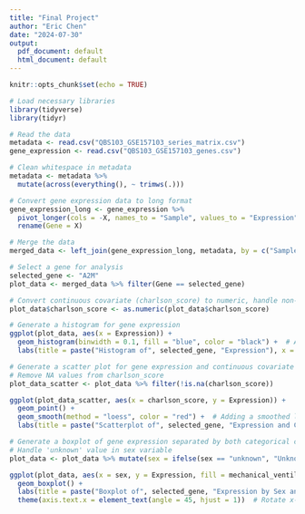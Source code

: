 ```yaml
---
title: "Final Project"
author: "Eric Chen"
date: "2024-07-30"
output:
  pdf_document: default
  html_document: default
---
```


```r
knitr::opts_chunk$set(echo = TRUE)
```

```r
# Load necessary libraries
library(tidyverse) 
library(tidyr)

# Read the data
metadata <- read.csv("QBS103_GSE157103_series_matrix.csv")
gene_expression <- read.csv("QBS103_GSE157103_genes.csv")

# Clean whitespace in metadata
metadata <- metadata %>%
  mutate(across(everything(), ~ trimws(.)))

# Convert gene expression data to long format
gene_expression_long <- gene_expression %>%
  pivot_longer(cols = -X, names_to = "Sample", values_to = "Expression") %>%
  rename(Gene = X)

# Merge the data
merged_data <- left_join(gene_expression_long, metadata, by = c("Sample" = "participant_id"))

# Select a gene for analysis
selected_gene <- "A2M"
plot_data <- merged_data %>% filter(Gene == selected_gene)

# Convert continuous covariate (charlson_score) to numeric, handle non-numeric values
plot_data$charlson_score <- as.numeric(plot_data$charlson_score)

# Generate a histogram for gene expression
ggplot(plot_data, aes(x = Expression)) +
  geom_histogram(binwidth = 0.1, fill = "blue", color = "black") +  # Adjust binwidth
  labs(title = paste("Histogram of", selected_gene, "Expression"), x = paste(selected_gene, "Expression"), y = "Frequency")

# Generate a scatter plot for gene expression and continuous covariate (charlson_score)
# Remove NA values from charlson_score
plot_data_scatter <- plot_data %>% filter(!is.na(charlson_score))

ggplot(plot_data_scatter, aes(x = charlson_score, y = Expression)) +
  geom_point() +
  geom_smooth(method = "loess", color = "red") +  # Adding a smoothed line
  labs(title = paste("Scatterplot of", selected_gene, "Expression and Charlson Score"), x = "Charlson Score", y = paste(selected_gene, "Expression"))

# Generate a boxplot of gene expression separated by both categorical covariates (sex and mechanical_ventilation)
# Handle 'unknown' value in sex variable
plot_data <- plot_data %>% mutate(sex = ifelse(sex == "unknown", "Unknown", sex))

ggplot(plot_data, aes(x = sex, y = Expression, fill = mechanical_ventilation)) +
  geom_boxplot() +
  labs(title = paste("Boxplot of", selected_gene, "Expression by Sex and Mechanical Ventilation"), x = "Sex", y = paste(selected_gene, "Expression")) +
  theme(axis.text.x = element_text(angle = 45, hjust = 1))  # Rotate x-axis labels for better readability


```
